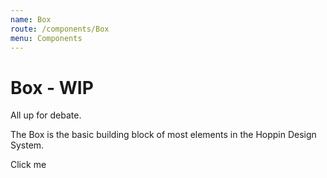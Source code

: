 ```yaml
---
name: Box
route: /components/Box
menu: Components
---
```



# Box - WIP

All up for debate.

The Box is the basic building block of most elements in the Hoppin Design System.

<Props of={Box} />

<Playground>
  <Box
    width={300}
    padding="1rem"
    bg="neutrals.light"
    border="1px solid"
    borderColor="primary"
  >
    Click me
  </Box>
</Playground>
